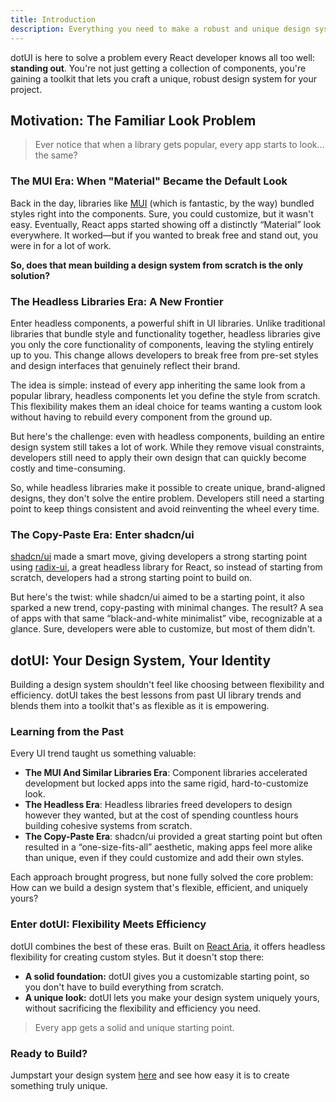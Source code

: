 ---
title: Introduction
description: Everything you need to make a robust and unique design system.
---

dotUI is here to solve a problem every React developer knows all too well: **standing out**. You're not just getting a collection of components, you're gaining a toolkit that lets you craft a unique, robust design system for your project.

## Motivation: The Familiar Look Problem

> Ever notice that when a library gets popular, every app starts to look... the same?

### The MUI Era: When "Material" Became the Default Look

Back in the day, libraries like [MUI](https://mui.com/) (which is fantastic, by the way) bundled styles right into the components. Sure, you could customize, but it wasn't easy. Eventually, React apps started showing off a distinctly “Material” look everywhere. It worked—but if you wanted to break free and stand out, you were in for a lot of work.

**So, does that mean building a design system from scratch is the only solution?**

### The Headless Libraries Era: A New Frontier

Enter headless components, a powerful shift in UI libraries. Unlike traditional libraries that bundle style and functionality together, headless libraries give you only the core functionality of components, leaving the styling entirely up to you. This change allows developers to break free from pre-set styles and design interfaces that genuinely reflect their brand.

The idea is simple: instead of every app inheriting the same look from a popular library, headless components let you define the style from scratch. This flexibility makes them an ideal choice for teams wanting a custom look without having to rebuild every component from the ground up.

But here's the challenge: even with headless components, building an entire design system still takes a lot of work. While they remove visual constraints, developers still need to apply their own design that can quickly become costly and time-consuming.

So, while headless libraries make it possible to create unique, brand-aligned designs, they don't solve the entire problem. Developers still need a starting point to keep things consistent and avoid reinventing the wheel every time.

### The Copy-Paste Era: Enter shadcn/ui

[shadcn/ui](https://ui.shadcn.com/) made a smart move, giving developers a strong starting point using [radix-ui](https://www.radix-ui.com/), a great headless library for React, so instead of starting from scratch, developers had a strong starting point to build on.

But here's the twist: while shadcn/ui aimed to be a starting point, it also sparked a new trend, copy-pasting with minimal changes. The result? A sea of apps with that same “black-and-white minimalist” vibe, recognizable at a glance. Sure, developers were able to customize, but most of them didn't.

## dotUI: Your Design System, Your Identity

Building a design system shouldn't feel like choosing between flexibility and efficiency. dotUI takes the best lessons from past UI library trends and blends them into a toolkit that's as flexible as it is empowering.

### Learning from the Past

Every UI trend taught us something valuable:

- **The MUI And Similar Libraries Era**: Component libraries accelerated development but locked apps into the same rigid, hard-to-customize look.
- **The Headless Era**: Headless libraries freed developers to design however they wanted, but at the cost of spending countless hours building cohesive systems from scratch.
- **The Copy-Paste Era**: shadcn/ui provided a great starting point but often resulted in a “one-size-fits-all” aesthetic, making apps feel more alike than unique, even if they could customize and add their own styles.

Each approach brought progress, but none fully solved the core problem: How can we build a design system that's flexible, efficient, and uniquely yours?

### Enter dotUI: Flexibility Meets Efficiency

dotUI combines the best of these eras. Built on [React Aria](https://react-spectrum.adobe.com/react-aria/), it offers headless flexibility for creating custom styles. But it doesn't stop there:

- **A solid foundation:** dotUI gives you a customizable starting point, so you don't have to build everything from scratch.
- **A unique look:** dotUI lets you make your design system uniquely yours, without sacrificing the flexibility and efficiency you need.

> Every app gets a solid and unique starting point.

### Ready to Build?

Jumpstart your design system [here](/themes) and see how easy it is to create something truly unique.
